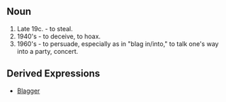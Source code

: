 == Noun ==

# Late 19c. - to steal.
# 1940's - to deceive, to hoax.
# 1960's - to persuade, especially as in "blag in/into," to talk one's way into a party, concert.

== Derived Expressions ==

* [[Blagger]]